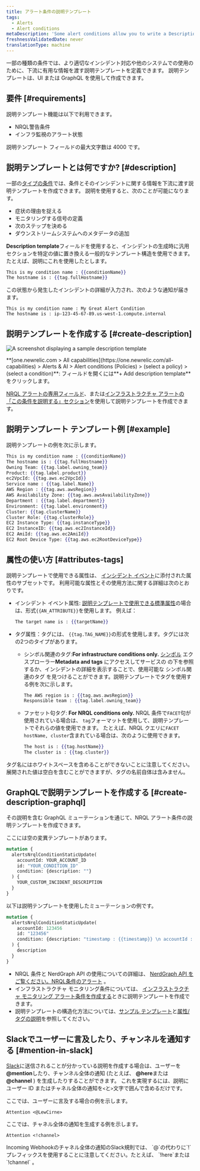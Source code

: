 ```yaml
---
title: アラート条件の説明テンプレート
tags:
  - Alerts
  - Alert conditions
metaDescription: 'Some alert conditions allow you to write a Description, which adds context to your incidents and notifications.'
freshnessValidatedDate: never
translationType: machine
---
```


一部の種類の条件では、より適切なインシデント対応や他のシステムでの使用のために、下流に有用な情報を渡す説明テンプレートを定義できます。 説明テンプレートは、UI または GraphQL を使用して作成できます。

## 要件 [#requirements]

説明テンプレート機能は以下で利用できます。

* NRQL警告条件
* インフラ監視のアラート状態

説明テンプレート フィールドの最大文字数は 4000 です。

## 説明テンプレートとは何ですか? [#description]

一部の[タイプの条件](#requirements)では、条件とそのインシデントに関する情報を下流に渡す説明テンプレートを作成できます。 説明を使用すると、次のことが可能になります。

* 症状の理由を捉える
* モニタリングする信号の定義
* 次のステップを決める
* ダウンストリームシステムへのメタデータの追加

<DNT>**Description template**</DNT>フィールドを使用すると、インシデントの生成時に汎用セクションを特定の値に置き換える一般的なテンプレート構造を使用できます。 たとえば、説明にこれを使用したとします。

```handlebars
This is my condition name : {{conditionName}}
The hostname is : {{tag.fullHostname}}
```

この状態から発生したインシデントの詳細が入力され、次のような通知が届きます。

```
This is my condition name : My Great Alert Condition
The hostname is : ip-123-45-67-89.us-west-1.compute.internal
```

## 説明テンプレートを作成する [#create-description]

<img
  title="description template"
  alt="A screenshot displaying a sample description template"
  src="/images/alerts_screenshot-full_custom-incident-description-alerts.webp"
/>

<figcaption>
  <DNT>**[one.newrelic.com > All capabilities](https://one.newrelic.com/all-capabilities) > Alerts & AI > Alert conditions (Policies) > (select a policy) > (select a condition)**</DNT>: フィールドを開くには<DNT>**+ Add description template**</DNT>をクリックします。
</figcaption>

[NRQL アラートの専用フィールド](/docs/alerts-applied-intelligence/new-relic-alerts/alert-conditions/create-nrql-alert-conditions/)、または[インフラストラクチャ アラートの「この条件を説明する」セクション](/docs/infrastructure/new-relic-infrastructure/infrastructure-alert-conditions/infrastructure-alerts-add-edit-or-view-host-alert-information/)を使用して説明テンプレートを作成できます。

## 説明テンプレート テンプレート例 [#example]

説明テンプレートの例を次に示します。

```handlebars
This is my condition name : {{conditionName}}
The hostname is : {{tag.fullHostname}}
Owning Team: {{tag.label.owning_team}}
Product: {{tag.label.product}}
ec2VpcId: {{tag.aws.ec2VpcId}}
Service name : {{tag.label.Name}}
AWS Region : {{tag.aws.awsRegion}}
AWS Availability Zone: {{tag.aws.awsAvailabilityZone}}
Department : {{tag.label.department}}
Environment: {{tag.label.environment}}
Cluster: {{tag.clusterName}}
Cluster Role: {{tag.clusterRole}}
EC2 Instance Type: {{tag.instanceType}}
EC2 InstanceID: {{tag.aws.ec2InstanceId}}
EC2 AmiId: {{tag.aws.ec2AmiId}}
EC2 Root Device Type: {{tag.aws.ec2RootDeviceType}}
```

## 属性の使い方 [#attributes-tags]

説明テンプレートで使用できる属性は、 [インシデント イベント](/docs/alerts-applied-intelligence/new-relic-alerts/advanced-alerts/understand-technical-concepts/incident-event-attributes)に添付された属性のサブセットです。 利用可能な属性とその使用方法に関する詳細は次のとおりです。

* インシデント イベント属性: [説明テンプレートで使用できる標準属性](/docs/alerts-applied-intelligence/new-relic-alerts/advanced-alerts/understand-technical-concepts/incident-event-attributes)の場合は、形式`{{AN_ATTRIBUTE}}`を使用します。 例えば：

  ```handlebars
  The target name is : {{targetName}}
  ```

* タグ属性：タグには、 `{{tag.TAG_NAME}}`の形式を使用します。タグには次の2つのタイプがあります。

  * シンボル関連のタグ:<DNT>**For infrastructure conditions only.**</DNT> [](/docs/new-relic-one/use-new-relic-one/core-concepts/tagging-use-tags-organize-group-what-you-monitor#)[シンボル](/docs/new-relic-one/use-new-relic-one/ui-data/new-relic-one-entity-explorer-view-performance-across-apps-services-hosts) エクスプローラー<DNT>**Metadata and tags**</DNT> にアクセスしてサービスの の下を参照するか、インシデントの詳細を表示することで、使用可能な シンボル関連のタグ を見つけることができます。説明テンプレートでタグを使用する例を次に示します。

    ```handlebars
    The AWS region is : {{tag.aws.awsRegion}}
    Responsible team : {{tag.label.owning_team}}
    ```

  * ファセット句タグ: <DNT>**For NRQL conditions only.**</DNT> NRQL 条件で`FACET`句が使用されている場合は、 `tag`フォーマットを使用して、説明テンプレートでそれらの値を使用できます。 たとえば、NRQL クエリに`FACET hostName, cluster`含まれている場合は、次のように使用できます。

    ```handlebars
    The host is : {{tag.hostName}}
    The cluster is : {{tag.cluster}}
    ```

タグ名にはホワイトスペースを含めることができないことに注意してください。展開された値は空白を含むことができますが、タグの名前自体は含みません。

## GraphQLで説明テンプレートを作成する [#create-description-graphql]

その説明を含む GraphQL ミューテーションを通じて、NRQL アラート条件の説明テンプレートを作成できます。

ここには空の変異テンプレートがあります。

```graphql
mutation {
  alertsNrqlConditionStaticUpdate(
    accountId: YOUR_ACCOUNT_ID
    id: "YOUR_CONDITION_ID"
    condition: {description: ""}
  ) {
    YOUR_CUSTOM_INCIDENT_DESCRIPTION
  }
}
```

以下は説明テンプレートを使用したミューテーションの例です。

```graphql
mutation {
  alertsNrqlConditionStaticUpdate(
    accountId: 123456
    id: "123456"
    condition: {description: "timestamp : {{timestamp}} \n accountId : {{accountId}} \n type : {{type}} \n event : {{event}} \n description : {{description}} \n policyId : {{policyId}} \n policyName: {{policyName}} \n conditionName : {{conditionName}} \n conditionId : {{conditionId}} \n product : {{product}} \n conditionType : {{conditionType}} \n RunbookUrl : {{runbookUrl}} \n nrqlQuery : {{nrqlQuery}} \n nrqlEventType : {{nrqlEventType}} \n targetID : {{targetId}} \n targetName : {{targetName}} \n commandLine : {{tag.commandLine}} \n entityGuid : {{tag.entityGuid}} \n entityName : {{tag.entityName}} \n fullHostname : {{tag.fullHostname}} \n instanceType : {{tag.instanceType}} \n processDisplayName : {{tag.processDisplayName}}"}
  ) {
    description
  }
}
```

* NRQL 条件と NerdGraph API の使用についての詳細は、 [NerdGraph API をご覧ください。NRQL条件のアラート](/docs/alerts/alerts-nerdgraph/nerdgraph-examples/nerdgraph-api-alerts-nrql-conditions) 。
* インフラストラクチャ モニタリング条件については、 [インフラストラクチャ モニタリング アラート条件を作成する](/docs/infrastructure/new-relic-infrastructure/infrastructure-alert-conditions/infrastructure-alerts-add-edit-or-view-host-alert-information)ときに説明テンプレートを作成できます。
* 説明テンプレートの構造化方法については、[サンプル テンプレート](#example)と[属性/タグの説明](#attributes-tags)を参照してください。

## Slackでユーザーに言及したり、チャンネルを通知する [#mention-in-slack]

[Slack](/docs/alerts-applied-intelligence/new-relic-alerts/alert-notifications/notification-channels-control-where-send-alerts#slack)に送信されることが分かっている説明を作成する場合は、ユーザーを<DNT>**@mention**</DNT>したり、チャンネル全体の通知 (たとえば、 <DNT>**@here**</DNT>または<DNT>**@channel**</DNT> ) を生成したりすることができます。 これを実現するには、説明にユーザー ID またはチャネル全体の通知を`<`と`>`文字で囲んで含めるだけです。

ここでは、ユーザーに言及する場合の例を示します。

```
Attention <@LewCirne>
```

ここでは、チャネル全体の通知を生成する例を示します。

```
Attention <!channel>
```

<Callout variant="important">
  Incoming Webhookのチャネル全体の通知のSlack規則では、 `@`の代わりに`!`プレフィックスを使用することに注意してください。たとえば、 `!here`または`!channel` 。
</Callout>
